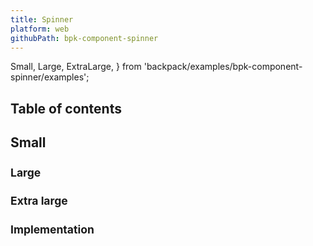 ```yaml
---
title: Spinner
platform: web
githubPath: bpk-component-spinner
---
```



  Small,
  Large,
  ExtraLarge,
} from 'backpack/examples/bpk-component-spinner/examples';

## Table of contents

## Small

<PresentationBlock>
  <Small />
</PresentationBlock>

## Large

<PresentationBlock>
  <Large />
</PresentationBlock>

## Extra large

<PresentationBlock>
  <ExtraLarge />
</PresentationBlock>


## Implementation

<Readme />

